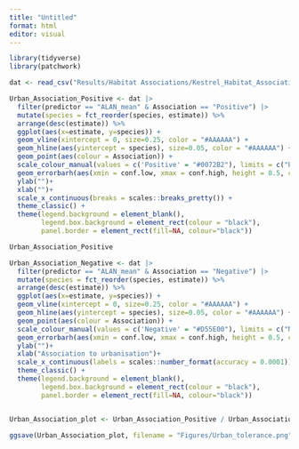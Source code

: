 ```yaml
---
title: "Untitled"
format: html
editor: visual
---
```


```r
library(tidyverse)
library(patchwork)

dat <- read_csv("Results/Habitat Associations/Kestrel_Habitat_Associations.csv")

Urban_Association_Positive <- dat |> 
  filter(predictor == "ALAN_mean" & Association == "Positive") |> 
  mutate(species = fct_reorder(species, estimate)) %>% 
  arrange(desc(estimate)) %>%  
  ggplot(aes(x=estimate, y=species)) +
  geom_vline(xintercept = 0, size=0.25, color = "#AAAAAA") +
  geom_hline(aes(yintercept = species), size=0.05, color = "#AAAAAA") + 
  geom_point(aes(colour = Association)) +
  scale_colour_manual(values = c('Positive' = "#0072B2"), limits = c("Positive"))+
  geom_errorbarh(aes(xmin = conf.low, xmax = conf.high, height = 0.5, colour = Association))+
  ylab("")+
  xlab("")+
  scale_x_continuous(breaks = scales::breaks_pretty()) +
  theme_classic() +
  theme(legend.background = element_blank(),
        legend.box.background = element_rect(colour = "black"),
        panel.border = element_rect(fill=NA, colour="black"))

Urban_Association_Positive

Urban_Association_Negative <- dat |> 
  filter(predictor == "ALAN_mean" & Association == "Negative") |> 
  mutate(species = fct_reorder(species, estimate)) %>% 
  arrange(desc(estimate)) %>%  
  ggplot(aes(x=estimate, y=species)) +
  geom_vline(xintercept = 0, size=0.25, color = "#AAAAAA") +
  geom_hline(aes(yintercept = species), size=0.05, color = "#AAAAAA") + 
  geom_point(aes(colour = Association)) +
  scale_colour_manual(values = c('Negative' = "#D55E00"), limits = c("Negative"))+
  geom_errorbarh(aes(xmin = conf.low, xmax = conf.high, height = 0.5, colour = Association))+
  ylab("")+
  xlab("Association to urbanisation")+
  scale_x_continuous(labels = scales::number_format(accuracy = 0.0001)) +
  theme_classic() +
  theme(legend.background = element_blank(),
        legend.box.background = element_rect(colour = "black"),
        panel.border = element_rect(fill=NA, colour="black"))


Urban_Association_plot <- Urban_Association_Positive / Urban_Association_Negative

ggsave(Urban_Association_plot, filename = "Figures/Urban_tolerance.png", dpi = 800, units = "cm")
```
